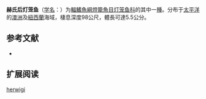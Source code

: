 {{Speciesbox
| name = 赫氏后灯笼鱼
| status = NE
| status_system = IUCN3.1
| image = 
| genus = Metelectrona
| species = herwigi
| authority = [[Hulley|Hulley]], 1981
| synonyms = 
}}

'''赫氏后灯笼鱼'''（[[学名|学名]]：{{lang|la|''Metelectrona herwigi''}}）为[[輻鰭魚綱|輻鰭魚綱]][[燈籠魚目|燈籠魚目]][[灯笼鱼科|灯笼鱼科]]的其中一[[種|種]]。分布于[[太平洋|太平洋]]的[[澳洲|澳洲]]及[[紐西蘭|紐西蘭]]海域，棲息深度98公尺，體長可達5.5公分。

== 参考文献 ==
{{refbegin}}
*{{FishBase_species|genus=Metelectrona|species=herwigi|year=2012|month=2}}
{{refend}}

== 扩展阅读 ==
{{refbegin}}
{{wikispecies-inline|Metelectrona herwigi|赫氏后灯笼鱼}}
{{refend}}
{{Taxonbar|from=Q3762487}}

[[Category:后灯笼鱼属|herwigi]]


{{灯笼鱼目小作品}}